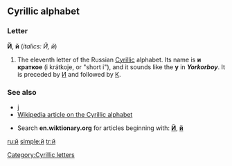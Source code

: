 {{see|Appendix:Variations of 'h'}}
==Cyrillic alphabet==

===Letter===
'''Й''', '''й''' (''italics: Й, й'')

# The eleventh letter of the Russian [[Cyrillic]] alphabet. Its name is '''и краткое''' (i krátkoje, or "short i"), and it sounds like the '''y''' in '''''Y'''ork'' or ''bo'''y'''''. It is preceded by [[и|И]] and followed by [[к|К]].

===See also===
*[[ј]]
*[[w:Cyrillic alphabet|Wikipedia article on the Cyrillic alphabet]]

*Search '''en.wiktionary.org''' for articles beginning with: '''[http://en.wiktionary.org/w/index.php?title=Special%3AAllpages&from=%D0%99&namespace=0 Й]''', '''[http://en.wiktionary.org/w/index.php?title=Special%3AAllpages&from=%D0%B9&namespace=0 й]'''

[[Category:Cyrillic letters]]

[[ru:й]]
[[simple:й]]
[[tr:й]]